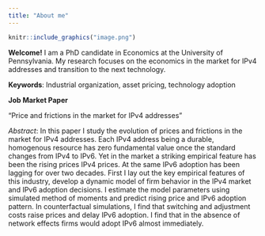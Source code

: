 ```yaml
---
title: "About me"
---
```

```r
knitr::include_graphics("image.png")
```


**Welcome!**
I am a PhD candidate in Economics at the University of Pennsylvania. 
My research focuses on the economics in the market for IPv4 addresses and transition to the next technology.  

**Keywords**:
Industrial organization, asset pricing,  technology adoption


**Job Market Paper**

"Price and frictions in the market for IPv4 addresses"

*Abstract*: In this paper I study the evolution of prices and frictions in the market for IPv4 addresses. Each IPv4 address being a durable, homogenous resource has zero fundamental value once the standard changes from IPv4 to IPv6. Yet in the market a striking empirical feature has been the rising prices IPv4 prices. At the same IPv6 adoption has been lagging for over two decades. First I lay out the key empirical features of this industry, develop a dynamic model of firm behavior in the IPv4 market and IPv6 adoption decisions. I estimate the model parameters using simulated method of moments and predict rising price and IPv6 adoption pattern. In counterfactual simulations, I find that switching and adjustment costs raise prices and delay IPv6 adoption. I find that in the absence of network effects firms would adopt IPv6 almost immediately. 